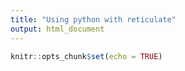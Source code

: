 ```yaml
---
title: "Using python with reticulate"
output: html_document
---
```


```r
knitr::opts_chunk$set(echo = TRUE)
```


